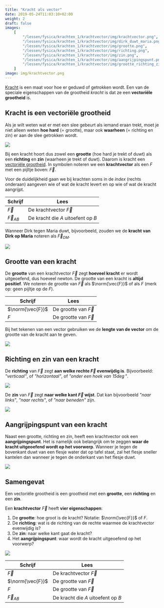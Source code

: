 ```yaml
---
title: "Kracht als vector"
date: 2019-05-24T11:03:10+02:00
weight: 2
draft: false
images:
    [
        "/lessen/fysica/krachten_1/krachtvector/img/krachtvector.png",
        "/lessen/fysica/krachten_1/krachtvector/img/dirk_duwt_maria.png",
        "/lessen/fysica/krachten_1/krachtvector/img/grootte.png",
        "/lessen/fysica/krachten_1/krachtvector/img/richting.png",
        "/lessen/fysica/krachten_1/krachtvector/img/zin.png",
        "/lessen/fysica/krachten_1/krachtvector/img/aangrijpingspunt.png",
        "/lessen/fysica/krachten_1/krachtvector/img/grootte_richting_zin.png",
    ]
image: img/krachtvector.png
---
```


[Kracht](intro) is een maat voor hoe er geduwd of getrokken wordt. Een van
de speciale eigenschappen van de grootheid _kracht_ is dat ze een **vectoriële
grootheid** is.

## Kracht is een vectoriële grootheid

Als je wilt weten wat er met een slee gebeurt als iemand eraan trekt, moet je
niet alleen weten **hoe hard** <Mute>(= grootte)</Mute>, maar ook 
**waarheen** <Mute>(= richting en zin)</Mute> er aan de slee getrokken 
wordt.

![](img/krachtvector.png)

Bij een kracht hoort dus zowel een **grootte** <Mute>(hoe hard je trekt
of duwt)</Mute> als een **richting** en **zin** <Mute>(waarheen je trekt of
duwt)</Mute>. Daarom is kracht een [vectoriële
grootheid](/lessen/wiskunde/vector_1/vectoriele_grootheden). In symbolen noteren we een **krachtvector** als een _F_ met een
pijltje boven: $\vec{F}$.

Voor de duidelijkheid gaan we bij krachten soms in de _index_ <Mute>(rechts onderaan)</Mute> aangeven wie of wat de kracht levert en op wie of wat de kracht aangrijpt.

| Schrijf        | Lees                               |
| -------------- | ---------------------------------- |
| $\vec{F}$      | De krachtvector $\vec{F}$          |
| $\vec{F}_{AB}$ | De kracht die _A_ uitoefent op _B_ |

Wanneer Dirk tegen Maria duwt, bijvoorbeeld, zouden we de **kracht van Dirk op Maria** noteren als $\vec{F}_{DM}$.

![](img/dirk_duwt_maria.png)

## Grootte van een kracht

De **grootte** van een krachtvector $\vec{F}$ zegt **hoeveel kracht** er wordt
uitgeoefend, dus hoeveel newton. De grootte van een kracht is **altijd positief**. We noteren de
grootte van $\vec{F}$ als $\norm{\vec{F}}$ of als $F$ <Mute>(merk op:
geen pijltje op de $F$)</Mute>.

| Schrijf          | Lees                     |
| ---------------- | ------------------------ |
| $\norm{\vec{F}}$ | De grootte van $\vec{F}$ |
| $F$              | De grootte van $\vec{F}$ |

Bij het tekenen van een
vector gebruiken we de **lengte van de vector** om de grootte van de kracht aan
te geven.

![](img/grootte.png)

## Richting en zin van een kracht

De **richting** van $\vec{F}$ zegt **aan welke rechte $\vec{F}$
evenwijdig is**. Bijvoorbeeld: _"verticaal"_, of
_"horizontaal"_, of _"onder een hoek van $15\deg$"_.

![](img/richting.png)

De **zin** van $\vec{F}$ zegt **naar welke kant $\vec{F}$ wijst**.
Dat kan bijvoorbeeld _"naar links"_, _"naar rechts"_, of _"naar beneden"_ zijn.

![](img/zin.png)

## Aangrijpingspunt van een kracht

Naast een grootte, richting en zin, heeft een krachtvector ook een **aangrijpingspunt**.
Het is namelijk
ook belangrijk om te zeggen **waar de kracht uitgeoefend wordt op het
voorwerp**. Wanneer je tegen de bovenkant duwt van een flesje water dat op
tafel staat, zal het flesje sneller kantelen dan wanneer je tegen de onderkant
van het flesje duwt.

![](img/aangrijpingspunt.png)

## Samengevat

<Attention title="Vectoriële grootheden">

Een vectoriële grootheid is een grootheid met een **grootte**, een **richting**
en een **zin**.
</Attention>

<Attention title="Kracht is een vector">

Een **krachtvector** $\vec{F}$ heeft **vier eigenschappen**:

1. De **grootte**: hoe groot is de kracht? Notatie: $\norm{\vec{F}}$ of $F$.
2. De **richting**: wat is de richting van de rechte waarmee de krachtvector evenwijdig
   is?
3. De **zin**: naar welke kant gaat de kracht?
4. Het **aangrijpingspunt**: waar wordt de kracht uitgeoefend op het voorwerp?

![](img/grootte_richting_zin.png)
</Attention>

<Attention title="Schrijfwijze voor krachten">

| Schrijf | Lees |
|---------|------|
|$\vec{F}$| De krachtvector $\vec{F}$ |
|$\norm{\vec{F}}$| De grootte van $\vec{F}$ |
|$F$| De grootte van $\vec{F}$ |
| $\vec{F}_{AB}$ | De kracht die _A_ uitoefent op _B_ |
</Attention>
